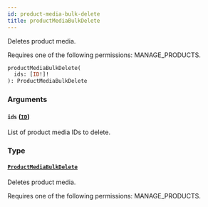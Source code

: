 ```yaml
---
id: product-media-bulk-delete
title: productMediaBulkDelete
---
```


Deletes product media.

Requires one of the following permissions: MANAGE_PRODUCTS.

```graphql
productMediaBulkDelete(
  ids: [ID!]!
): ProductMediaBulkDelete
```

### Arguments

#### `ids` ([`ID`](../../../developer/api-reference/scalars/id))

List of product media IDs to delete.

### Type

#### [`ProductMediaBulkDelete`](../../../developer/api-reference/objects/product-media-bulk-delete)

Deletes product media.

Requires one of the following permissions: MANAGE_PRODUCTS.
